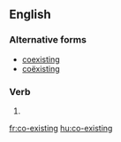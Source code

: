 ==English==

===Alternative forms===
* [[coexisting]] {{qualifier|US}}
* [[coëxisting]]

===Verb===
{{head|en|present participle}}

# {{present participle of|co-exist|lang=en}}

[[fr:co-existing]]
[[hu:co-existing]]